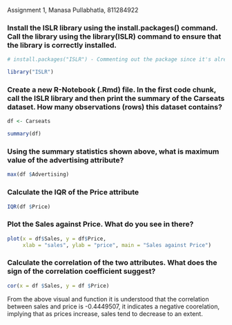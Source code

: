  Assignment 1, Manasa Pullabhatla,  811284922
 
 
### Install the ISLR library using the install.packages() command. Call the library using the library(ISLR) command to ensure that the library is correctly installed.
```{r}
# install.packages("ISLR") - Commenting out the package since it's already installed

library("ISLR")
```

 
### Create a new R-Notebook (.Rmd) file. In the first code chunk, call the ISLR library and then print the summary of the Carseats dataset. How many observations (rows) this dataset contains?
```{r}
df <- Carseats

summary(df)
```
### Using the summary statistics shown above, what is maximum value of the advertising attribute? 

```{r}

max(df $Advertising)
```
### Calculate the IQR of the Price attribute

```{r}
IQR(df $Price)
```
### Plot the Sales against Price. What do you see in there? 
 
```{r}
plot(x = df$Sales, y = df$Price, 
     xlab = "sales", ylab = "price", main = "Sales against Price")
```

### Calculate the correlation of the two attributes. What does the sign of the correlation coefficient suggest?
 
```{r}
cor(x = df $Sales, y = df $Price)
```
From the above visual and function it is understood that the correlation between sales and price is -0.4449507, it indicates a  negative coorelation, implying that as prices increase, sales tend to decrease to an extent.
 
 